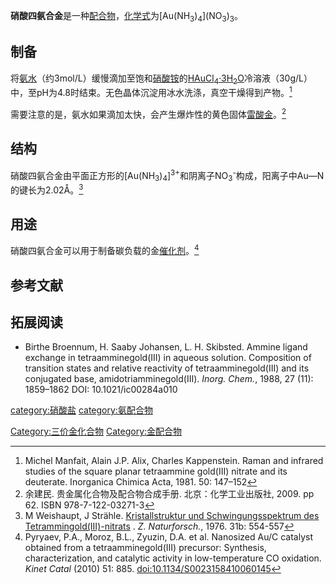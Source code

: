 {{chembox
| Verifiedfields = 
| Watchedfields = 
| verifiedrevid = 
| Name = 硝酸四氨合金
| ImageFile = Au(NH3)4(NO3)3.png
| ImageSize = 
| ImageName = 
| IUPACName = 
| OtherNames = 硝酸四氨合金(III)
|Section1={{Chembox Identifiers
| CASNo_Ref = {{cascite|correct|CAS}}
| CASNo = 60117-73-9
| UNII_Ref = 
| UNII = 
| EINECS = 
| PubChem = 
| InChI = 
| SMILES = 
  }}
|Section3={{Chembox Properties
| Formula = [Au(NH<sub>3</sub>)<sub>4</sub>](NO<sub>3</sub>)<sub>3</sub> 
| MolarMass = 451.1
| Appearance = 无色晶体
| Solubility = 
| MeltingPt = 
| MeltingPt_notes = 
| Density = 
  }}
}}
'''硝酸四氨合金'''是一种[[配合物|配合物]]，[[化学式|化学式]]为[Au(NH<sub>3</sub>)<sub>4</sub>](NO<sub>3</sub>)<sub>3</sub>。

==制备==
将[[氨水|氨水]]（约3mol/L）缓慢滴加至饱和[[硝酸铵|硝酸铵]]的[[氯金酸|HAuCl<sub>4</sub>·3H<sub>2</sub>O]]冷溶液（30g/L）中，至pH为4.8时结束。无色晶体沉淀用冰水洗涤，真空干燥得到产物。<ref>Michel Manfait, Alain J.P. Alix, Charles Kappenstein. Raman and infrared studies of the square planar tetraammine gold(III) nitrate and its deuterate. Inorganica Chimica Acta, 1981. 50: 147–152</ref>

需要注意的是，氨水如果滴加太快，会产生爆炸性的黄色固体[[雷酸金|雷酸金]]。<ref>余建民. 贵金属化合物及配合物合成手册. 北京：化学工业出版社, 2009. pp 62. ISBN 978-7-122-03271-3</ref>
==结构==
硝酸四氨合金由平面正方形的[Au(NH<sub>3</sub>)<sub>4</sub>]<sup>3+</sup>和阴离子NO<sub>3</sub><sup>-</sup>构成，阳离子中Au—N的键长为2.02Å。<ref>M Weishaupt, J Strähle. [http://zfn.mpdl.mpg.de/data/Reihe_B/31/ZNB-1976-31b-0554.pdf Kristallstruktur und Schwingungsspektrum des Tetrammingold(III)-nitrats] {{Wayback|url=http://zfn.mpdl.mpg.de/data/Reihe_B/31/ZNB-1976-31b-0554.pdf |date=20170202010229 }}. ''Z. Naturforsch.'', 1976. 31b:  554-557</ref>
==用途==
硝酸四氨合金可以用于制备碳负载的金[[催化剂|催化剂]]。<ref>Pyryaev, P.A., Moroz, B.L., Zyuzin, D.A. et al. Nanosized Au/C catalyst obtained from a tetraamminegold(III) precursor: Synthesis, characterization, and catalytic activity in low-temperature CO oxidation. ''Kinet Catal'' (2010) 51: 885. doi:10.1134/S0023158410060145</ref>
==参考文献==
{{reflist}}

==拓展阅读==
*Birthe Broennum, H. Saaby Johansen, L. H. Skibsted. Ammine ligand exchange in tetraamminegold(III) in aqueous solution. Composition of transition states and relative reactivity of tetraamminegold(III) and its conjugated base, amidotriamminegold(III). ''Inorg. Chem.'', 1988, 27 (11): 1859–1862 DOI: 10.1021/ic00284a010

{{硝酸盐}}
[[Category:三价金化合物|Category:三价金化合物]]
[[category:硝酸盐|category:硝酸盐]]
[[category:氨配合物|category:氨配合物]]
[[Category:金配合物|Category:金配合物]]